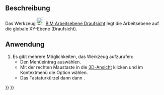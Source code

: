 <languages/>

{{Docnav/de
|[[BIM_TDView/de|TDAnsicht]]
|[[BIM_SetWPFront/de|ArbeitsebeneVorderansicht]]
|[[BIM_Workbench/de|BIM]]
|IconL=BIM_TDView.svg
|IconR=BIM_SetWPFront.svg
|IconC=Workbench_BIM.svg
}}

{{GuiCommand/de
|Name=BIM Arbeitsebene Draufsicht
|MenuLocation=Einrasten → Arbeitsebene Draufsicht
|Workbenches=[[BIM_Workbench|BIM]]
|Shortcut={{KEY|W}} {{KEY|P}} {{KEY|2}}.
|Version=1.0
|SeeAlso=[[BIM_SetWPFront/de|BIM Arbeitsebene Vorderansicht]], [[BIM_SetWPSide/de|BIM Arbeitsebene Seitenansicht]], [[Draft_SelectPlane/de|Draft Ebene Auswählen]]
}}

<span id="Description"></span>
==Beschreibung==

Das Werkzeug [[Image:BIM_SetWPTop.svg|24px]] [[BIM_SetWPTop/de|BIM Arbeitsebene Draufsicht]] legt die Arbeitsebene auf die globale XY-Ebene (Draufsicht).

<span id="Usage"></span>
==Anwendung==

# Es gibt mehrere Möglichkeiten, das Werkzeug aufzurufen:
#* Den Menüeintrag {{MenuCommand|Einrasten → [[Image:BIM_SetWPTop.svg|16px]] Arbeitsebene Draufsicht}} auswählen.
#* Mit der rechten Maustaste in die [[3D_view/de|3D-Ansicht]] klicken und im Kontextmenü die Option {{MenuCommand|Einrasten → [[Image:BIM_SetWPTop.svg|16px]] Arbeitsebene Draufsicht}} wählen.
#* Das Tastaturkürzel {{KEY|W}} dann {{KEY|P}} dann {{KEY|2}}.


{{Docnav/de
|[[BIM_TDView/de|TDAnsicht]]
|[[BIM_SetWPFront/de|ArbeitsebeneVorderansicht]]
|[[BIM_Workbench/de|BIM]]
|IconL=BIM_TDView.svg
|IconR=BIM_SetWPFront.svg
|IconC=Workbench_BIM.svg
}}

{{BIM_Tools_navi{{#translation:}}}}
{{Userdocnavi{{#translation:}}}}
